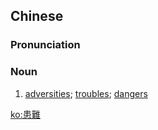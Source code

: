 {{also|患难}}
==Chinese==
{{zh-forms|s=患难}}

===Pronunciation===
{{zh-pron
|m=huànnàn
|c=waan6 naan6
|h=pfs=fam-nan
|mn=hoān-lān
|cat=n
}}

===Noun===
{{zh-noun}}

# [[adversities]]; [[troubles]]; [[dangers]]

[[ko:患難]]